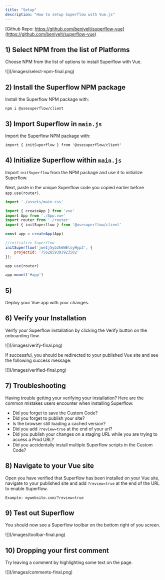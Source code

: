 ```yaml
---
title: "Setup"
description: "How to setup Superflow with Vue.js"
---
```


[Github Repo: https://github.com/benjvelt/superflow-vue](https://github.com/benjvelt/superflow-vue)


## 1) Select NPM from the list of Platforms

Choose NPM from the list of options to install Superflow with Vue.

<Frame>
![](/images/select-npm-final.png)
</Frame>


## 2) Install the Superflow NPM package

Install the Superflow NPM package with:

```
npm i @usesuperflow/client
```

## 3) Import Superflow in `main.js`

Import the Superflow NPM package with:

```
import { initSuperflow } from '@usesuperflow/client'
```

## 4) Initialize Superflow within `main.js`

Import `initSuperflow` from the NPM package and use it to initialize Superflow.

Next, paste in the unique Superflow code you copied earlier before `app.use(router)`.


```js
import './assets/main.css'

import { createApp } from 'vue'
import App from './App.vue'
import router from './router'
import { initSuperflow } from '@usesuperflow/client'

const app = createApp(App)

//initialize Superflow
initSuperflow('jweIj5yb3k6WElsyHyp3', {
    projectId: '7562859393923502'
});

app.use(router)

app.mount('#app')

```
## 5) 

Deploy your Vue app with your changes.


## 6) Verify your Installation

Verify your Superflow installation by clicking the Verify button on the onboarding flow.

<Frame>
![](/images/verify-final.png)
</Frame>

If successful, you should be redirected to your published Vue site and see the following success message:

<Frame>
![](/images/verified-final.png)
</Frame>

## 7) Troubleshooting

Having trouble getting your verifying your installation? Here are the common mistakes users encounter when installing Superflow:

 - Did you forget to save the Custom Code?
 - Did you forget to publish your site?
 - Is the browser still loading a cached version?
 - Did you add `?review=true` at the end of your url?
 - Did you publish your changes on a staging URL while you are trying to access a Prod URL?
 - Did you accidentally install multiple Superflow scripts in the Custom Code?


## 8) Navigate to your Vue site 

Open you have verified that Superflow has been installed on your Vue site, navigate to your published site and add `?review=true` at the end of the URL to enable Superflow. 

`Example: mywebsite.com/?review=true`


## 9) Test out Superflow

You should now see a Superflow toolbar on the bottom right of you screen.

<Frame>
![](/images/toolbar-final.png)
</Frame>




## 10) Dropping your first comment
Try leaving a comment by highlighting some text on the page.

<Frame>
![](/images/comments-final.png)
</Frame>